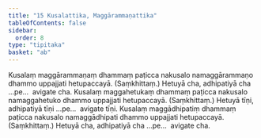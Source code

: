 ```yaml
---
title: "15 Kusalattika, Maggārammaṇattika"
tableOfContents: false
sidebar:
  order: 8
type: "tipitaka"
basket: "ab"
---
```



<DynamicBreadcrumb />

<Division number="27">

<Paragraph number="72">
Kusalaṃ maggārammaṇaṃ dhammaṃ paṭicca nakusalo namaggārammaṇo dhammo uppajjati hetupaccayā. (Saṃkhittaṃ.) Hetuyā cha, adhipatiyā cha …pe…  avigate cha.
</Paragraph>

<Paragraph number="73">
Kusalaṃ maggahetukaṃ dhammaṃ paṭicca nakusalo namaggahetuko dhammo uppajjati hetupaccayā. (Saṃkhittaṃ.) Hetuyā tīṇi, adhipatiyā tīṇi …pe…  avigate tīṇi.
</Paragraph>

<Paragraph number="74">
Kusalaṃ maggādhipatiṃ dhammaṃ paṭicca nakusalo namaggādhipati dhammo uppajjati hetupaccayā. (Saṃkhittaṃ.) Hetuyā cha, adhipatiyā cha …pe…  avigate cha.
</Paragraph>
</Division>